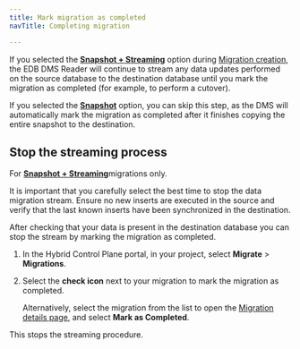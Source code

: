 ```yaml
---
title: Mark migration as completed
navTitle: Completing migration

---
```


If you selected the [**Snapshot + Streaming**](../terminology.mdx#snapshot-streaming-migration) option during [Migration creation](create_migration.mdx), the EDB DMS Reader will continue to stream any data updates performed on the source database to the destination database until you mark the migration as completed (for example, to perform a cutover).

If you selected the [**Snapshot**](../terminology.mdx#snapshot-migration) option, you can skip this step, as the DMS will automatically mark the migration as completed after it finishes copying the entire snapshot to the destination.

## Stop the streaming process

For [**Snapshot + Streaming**](../terminology/#snapshot--streaming-replication)migrations only. 

It is important that you carefully select the best time to stop the data migration stream. Ensure no new inserts are executed in the source and verify that the last known inserts have been synchronized in the destination.

After checking that your data is present in the destination database you can stop the stream by marking the migration as completed.

1.  In the Hybrid Control Plane portal, in your project, select **Migrate** > **Migrations**.

2.  Select the **check icon** next to your migration to mark the migration as completed.

    Alternatively, select the migration from the list to open the [Migration details page](../../../hybrid-manager/using_hybrid_manager/migration/migrate/migrations/#migration-details-page), and select **Mark as Completed**.

This stops the streaming procedure.
